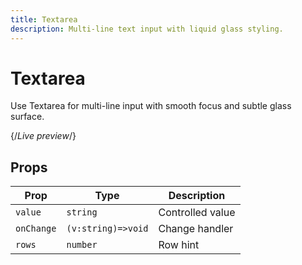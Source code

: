 ```yaml
---
title: Textarea
description: Multi-line text input with liquid glass styling.
---
```



# Textarea

<!-- STATIC_PREVIEW:textarea:start -->

<div id="liquidify-static-textarea-preview">
  <style>

  </style>
  
</div>
<!-- STATIC_PREVIEW:textarea:end -->
Use Textarea for multi-line input with smooth focus and subtle glass surface.

{/_Live preview_/}

<TextareaExample />

## Props

| Prop       | Type               | Description      |
| ---------- | ------------------ | ---------------- |
| `value`    | `string`           | Controlled value |
| `onChange` | `(v:string)=>void` | Change handler   |
| `rows`     | `number`           | Row hint         |

